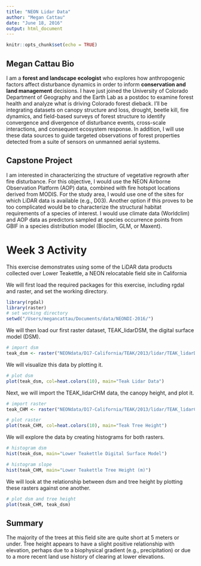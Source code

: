 ```yaml
---
title: "NEON Lidar Data"
author: "Megan Cattau"
date: "June 18, 2016"
output: html_document
---
```


```r
knitr::opts_chunk$set(echo = TRUE)
```


## Megan Cattau Bio
I am a **forest and landscape ecologist** who explores how anthropogenic factors affect disturbance dynamics in order to inform **conservation and land management** decisions. I have just joined the University of Colorado Department of Geography and the Earth Lab as a postdoc to examine forest health and analyze what is driving Colorado forest dieback. I’ll be integrating datasets on canopy structure and loss, drought, beetle kill, fire dynamics, and field-based surveys of forest structure to identify convergence and divergence of disturbance events, cross-scale interactions, and consequent ecosystem response. In addition, I will use these data sources to guide targeted observations of forest properties detected from a suite of sensors on unmanned aerial systems. 

## Capstone Project
I am interested in characterizing the structure of vegetative regrowth after fire disturbance. For this objective, I would use the NEON Airborne Observation Platform (AOP) data, combined with fire hotspot locations derived from MODIS. For the study area, I would use one of the sites for which LiDAR data is available (e.g., D03). 
Another option if this proves to be too complicated would be to characterize the structural habitat requirements of a species of interest. I would use climate data (Worldclim) and AOP data as predictors sampled at species occurrence points from GBIF in a species distribution model (Bioclim, GLM, or Maxent).


# Week 3 Activity

This exercise demonstrates using some of the LiDAR data products collected over Lower Teakettle, a NEON relocatable field site in California

We will first load the required packages for this exercise, including rgdal and raster, and set the working directory.

```r
library(rgdal)
library(raster)
# set working directory
setwd("/Users/megancattau/Documents/data/NEONDI-2016/")
```

We will then load our first raster dataset, TEAK_lidarDSM, the digital surface model (DSM).

```r
# import dsm
teak_dsm <- raster("NEONdata/D17-California/TEAK/2013/lidar/TEAK_lidarDSM.tif")
```

We will visualize this data by plotting it.

```r

# plot dsm
plot(teak_dsm, col=heat.colors(10), main="Teak Lidar Data")
```

Next, we will import the TEAK_lidarCHM data, the canopy height, and plot it.

```r

# import raster
teak_CHM <- raster("NEONdata/D17-California/TEAK/2013/lidar/TEAK_lidarCHM.tif")

# plot raster
plot(teak_CHM, col=heat.colors(10), main="Teak Tree Height")
```

We will explore the data by creating histograms for both rasters.

```r

# histogram dsm
hist(teak_dsm, main="Lower Teakettle Digital Surface Model")

# histogram slope
hist(teak_CHM, main="Lower Teakettle Tree Height (m)")
```

We will look at the relationship between dsm and tree height by plotting these rasters against one another.

```r

# plot dsm and tree height
plot(teak_CHM, teak_dsm)
```

## Summary
The majority of the trees at this field site are quite short at 5 meters or under. Tree height appears to have a slight positive relationship with elevation, perhaps due to a biophysical gradient (e.g., precipitation) or due to a more recent land use history of clearing at lower elevations.


